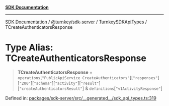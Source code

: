 [**SDK Documentation**](../../../../../README.mdx)

***

[SDK Documentation](../../../../../packages.mdx) / [@turnkey/sdk-server](../../../README.mdx) / [TurnkeySDKApiTypes](../README.mdx) / TCreateAuthenticatorsResponse

# Type Alias: TCreateAuthenticatorsResponse

> **TCreateAuthenticatorsResponse** = `operations`\[`"PublicApiService_CreateAuthenticators"`\]\[`"responses"`\]\[`"200"`\]\[`"schema"`\]\[`"activity"`\]\[`"result"`\]\[`"createAuthenticatorsResult"`\] & `definitions`\[`"v1ActivityResponse"`\]

Defined in: [packages/sdk-server/src/\_\_generated\_\_/sdk\_api\_types.ts:319](https://github.com/tkhq/sdk/blob/e1b1a69bdd608320aaf03cc2dbbf68dc0c52b28d/packages/sdk-server/src/__generated__/sdk_api_types.ts#L319)
